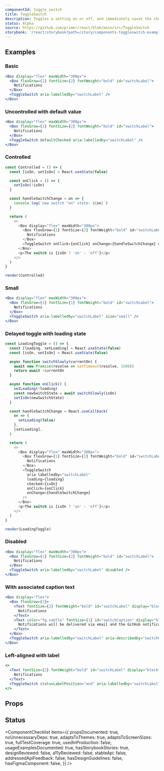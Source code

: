 ```yaml
---
componentId: toggle_switch
title: ToggleSwitch
description: Toggles a setting on or off, and immediately saves the change
status: Alpha
source: https://github.com/primer/react/blob/main/src/ToggleSwitch
storybook: '/react/storybook?path=/story/components-toggleswitch-examples--default'
---
```



## Examples

### Basic

```jsx live
<Box display="flex" maxWidth="300px">
  <Box flexGrow={1} fontSize={2} fontWeight="bold" id="switchLabel">
    Notifications
  </Box>
  <ToggleSwitch aria-labelledby="switchLabel" />
</Box>
```

### Uncontrolled with default value

```jsx live
<Box display="flex" maxWidth="300px">
  <Box flexGrow={1} fontSize={2} fontWeight="bold" id="switchLabel">
    Notifications
  </Box>
  <ToggleSwitch defaultChecked aria-labelledby="switchLabel" />
</Box>
```

### Controlled

```javascript noinline live
const Controlled = () => {
  const [isOn, setIsOn] = React.useState(false)

  const onClick = () => {
    setIsOn(!isOn)
  }

  const handleSwitchChange = on => {
    console.log(`new switch "on" state: ${on}`)
  }

  return (
    <>
      <Box display="flex" maxWidth="300px">
        <Box flexGrow={1} fontSize={2} fontWeight="bold" id="switchLabel">
          Notifications
        </Box>
        <ToggleSwitch onClick={onClick} onChange={handleSwitchChange} checked={isOn} aria-labelledby="switchLabel" />
      </Box>
      <p>The switch is {isOn ? 'on' : 'off'}</p>
    </>
  )
}

render(Controlled)
```

### Small

```jsx live
<Box display="flex" maxWidth="300px">
  <Box flexGrow={1} fontSize={1} fontWeight="bold" id="switchLabel">
    Notifications
  </Box>
  <ToggleSwitch aria-labelledby="switchLabel" size="small" />
</Box>
```

### Delayed toggle with loading state

```javascript noinline live
const LoadingToggle = () => {
  const [loading, setLoading] = React.useState(false)
  const [isOn, setIsOn] = React.useState(false)

  async function switchSlowly(currentOn) {
    await new Promise(resolve => setTimeout(resolve, 1500))
    return await !currentOn
  }

  async function onClick() {
    setLoading(!loading)
    const newSwitchState = await switchSlowly(isOn)
    setIsOn(newSwitchState)
  }

  const handleSwitchChange = React.useCallback(
    on => {
      setLoading(false)
    },
    [setLoading],
  )

  return (
    <>
      <Box display="flex" maxWidth="300px">
        <Box flexGrow={1} fontSize={2} fontWeight="bold" id="switchLabel">
          Notifications
        </Box>
        <ToggleSwitch
          aria-labelledby="switchLabel"
          loading={loading}
          checked={isOn}
          onClick={onClick}
          onChange={handleSwitchChange}
        />
      </Box>
      <p>The switch is {isOn ? 'on' : 'off'}</p>
    </>
  )
}

render(LoadingToggle)
```

### Disabled

```jsx live
<Box display="flex" maxWidth="300px">
  <Box flexGrow={1} fontSize={2} fontWeight="bold" id="switchLabel">
    Notifications
  </Box>
  <ToggleSwitch aria-labelledby="switchLabel" disabled />
</Box>
```

### With associated caption text

```jsx live
<Box display="flex">
  <Box flexGrow={1}>
    <Text fontSize={2} fontWeight="bold" id="switchLabel" display="block">
      Notifications
    </Text>
    <Text color="fg.subtle" fontSize={1} id="switchCaption" display="block">
      Notifications will be delivered via email and the GitHub notification center
    </Text>
  </Box>
  <ToggleSwitch aria-labelledby="switchLabel" aria-describedby="switchCaption" />
</Box>
```

### Left-aligned with label

```jsx live
<>
  <Text fontSize={2} fontWeight="bold" id="switchLabel" display="block" mb={1}>
    Notifications
  </Text>
  <ToggleSwitch statusLabelPosition="end" aria-labelledby="switchLabel" />
</>
```

## Props

<ComponentProps data={data} />

## Status

<ComponentChecklist
  items={{
    propsDocumented: true,
    noUnnecessaryDeps: true,
    adaptsToThemes: true,
    adaptsToScreenSizes: true,
    fullTestCoverage: true,
    usedInProduction: false,
    usageExamplesDocumented: true,
    hasStorybookStories: true,
    designReviewed: false,
    a11yReviewed: false,
    stableApi: false,
    addressedApiFeedback: false,
    hasDesignGuidelines: false,
    hasFigmaComponent: false,
  }}
/>
